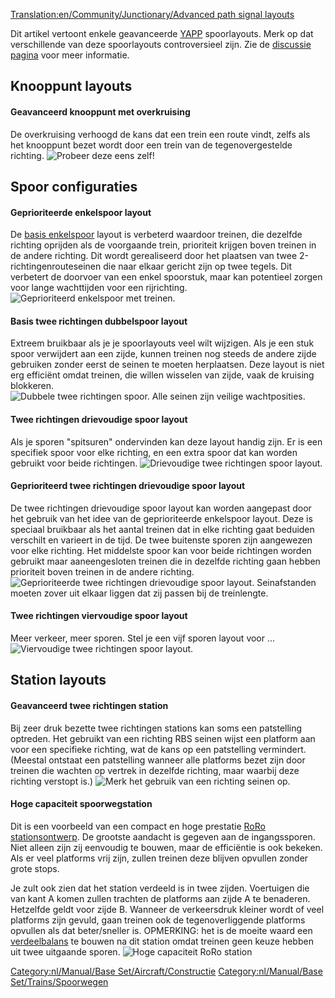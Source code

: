 [[Translation:en/Community/Junctionary/Advanced path signal layouts]]

Dit artikel vertoont enkele geavanceerde [[nl/Archive/Manual/Nu een andere routegebaseerde signaleringpatch/YAPP|YAPP]] spoorlayouts. Merk op dat verschillende van deze spoorlayouts controversieel zijn. Zie de [[en/Advanced path signal layouts|discussie pagina]] voor meer informatie.

== Knooppunt layouts ==
====Geavanceerd knooppunt met overkruising====
De overkruising verhoogd de kans dat een trein een route vindt, zelfs als het knooppunt bezet wordt door een trein van de tegenovergestelde richting.
[[File:en/Community/Junctionary/Yapp advancedjunction.png|frame|center|Probeer deze eens zelf!]]

== Spoor configuraties ==
====Geprioriteerde enkelspoor layout====
De [[nl/Archive/Manual/Nu een andere routegebaseerde signaleringpatch/YAPP#basic-single-track|basis enkelspoor]] layout is verbeterd waardoor treinen, die dezelfde richting oprijden als de voorgaande trein, prioriteit krijgen boven treinen in de andere richting. Dit wordt gerealiseerd door het plaatsen van twee 2-richtingenrouteseinen die naar elkaar gericht zijn op twee tegels. Dit verbetert de doorvoer van een enkel spoorstuk, maar kan potentieel zorgen voor lange wachttijden voor een rijrichting.
[[File:en/Community/Junctionary/Yapp adv single track.png|frame|center|Geprioriteerd enkelspoor met treinen.]]

====Basis twee richtingen dubbelspoor layout====
Extreem bruikbaar als je je spoorlayouts veel wilt wijzigen. Als je een stuk spoor verwijdert aan een zijde, kunnen treinen nog steeds de andere zijde gebruiken zonder eerst de seinen te moeten herplaatsen. Deze layout is niet erg efficiënt omdat treinen, die willen wisselen van zijde, vaak de kruising blokkeren.
[[File:en/Community/Junctionary/Yapp dualtrack.png|frame|center|Dubbele twee richtingen spoor. Alle seinen zijn veilige wachtposities.]]

====Twee richtingen drievoudige spoor layout====
Als je sporen "spitsuren" ondervinden kan deze layout handig zijn. Er is een specifiek spoor voor elke richting, en een extra spoor dat kan worden gebruikt voor beide richtingen.
[[File:en/Community/Junctionary/Pbs 3track.png|frame|center|Drievoudige twee richtingen spoor layout.]]

====Geprioriteerd twee richtingen drievoudige spoor layout====
De twee richtingen drievoudige spoor layout kan worden aangepast door het gebruik van het idee van de geprioriteerde enkelspoor layout. Deze is speciaal bruikbaar als het aantal treinen dat in elke richting gaat beduiden verschilt en varieert in de tijd. De twee buitenste sporen zijn aangewezen voor elke richting. Het middelste spoor kan voor beide richtingen worden gebruikt maar aaneengesloten treinen die in dezelfde richting gaan hebben prioriteit boven treinen in de andere richting.
[[File:en/Community/Junctionary/Yapp triple track.png|frame|center|Geprioriteerde twee richtingen drievoudige spoor layout. Seinafstanden moeten zover uit elkaar liggen dat zij passen bij de treinlengte.]]

====Twee richtingen viervoudige spoor layout====
Meer verkeer, meer sporen. Stel je een vijf sporen layout voor ...
[[File:en/Community/Junctionary/Yapp quadtrack.png|frame|center|Viervoudige twee richtingen spoor layout.]]

== Station layouts ==
====Geavanceerd twee richtingen station====
Bij zeer druk bezette twee richtingen stations kan soms een patstelling optreden. Het gebruikt van een richting RBS seinen wijst een platform aan voor een specifieke richting, wat de kans op een patstelling vermindert. (Meestal ontstaat een patstelling wanneer alle platforms bezet zijn door treinen die wachten op vertrek in dezelfde richting, maar waarbij deze richting verstopt is.)
[[File:en/Community/Junctionary/Yapp advancedstation.png|frame|center|Merk het gebruik van een richting seinen op.]]

====Hoge capaciteit spoorwegstation====
Dit is een voorbeeld van een compact en hoge prestatie [[nl/Manual/Spoorwegstation#ro-ro|RoRo stationsontwerp]]. De grootste aandacht is gegeven aan de ingangssporen. Niet alleen zijn zij eenvoudig te bouwen, maar de efficiëntie is ook bekeken. Als er veel platforms vrij zijn, zullen treinen deze blijven opvullen zonder grote stops.

Je zult ook zien dat het station verdeeld is in twee zijden. Voertuigen die van kant A komen zullen trachten de platforms aan zijde A te benaderen. Hetzelfde geldt voor zijde B. Wanneer de verkeersdruk kleiner wordt of veel platforms zijn gevuld, gaan treinen ook de tegenoverliggende platforms opvullen als dat beter/sneller is. OPMERKING: het is de moeite waard een  [http://wiki.openttdcoop.org/Balancing verdeelbalans] te bouwen na dit station omdat treinen geen keuze hebben uit twee uitgaande sporen.
[[File:en/Community/Junctionary/Roro pbs4.png|frame|center|Hoge capaciteit RoRo station]]<br>
{{nl/Kenmerken|0.7|0.7.0}}
[[Category:nl/Manual/Base Set/Aircraft/Constructie]]
[[Category:nl/Manual/Base Set/Trains/Spoorwegen]]